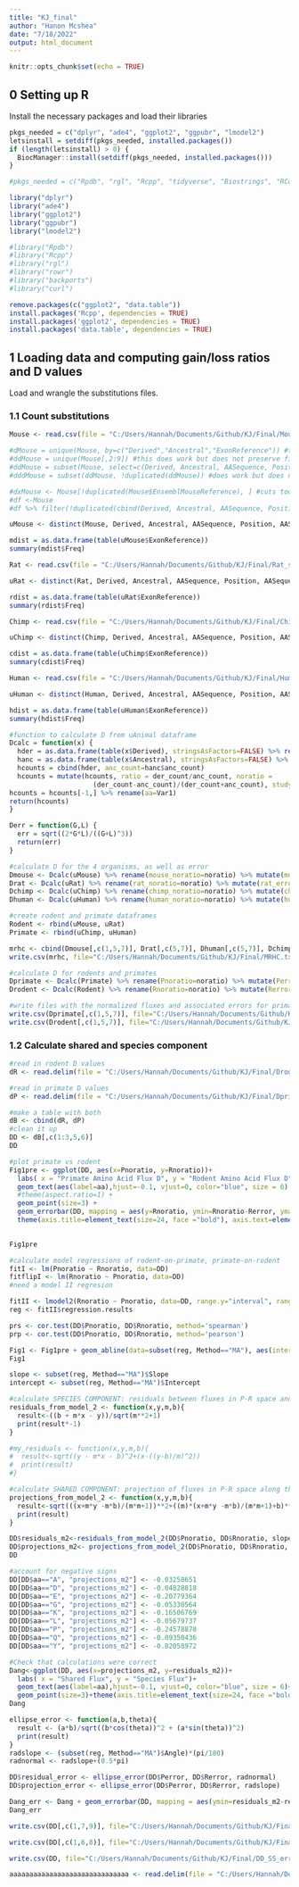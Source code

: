 ```yaml
---
title: "KJ_final"
author: "Hanon Mcshea"
date: "7/18/2022"
output: html_document
---
```


```r
knitr::opts_chunk$set(echo = TRUE)
```

## 0 Setting up R

Install the necessary packages and load their libraries

```r
pkgs_needed = c("dplyr", "ade4", "ggplot2", "ggpubr", "lmodel2")
letsinstall = setdiff(pkgs_needed, installed.packages()) 
if (length(letsinstall) > 0) {
  BiocManager::install(setdiff(pkgs_needed, installed.packages()))
}

#pkgs_needed = c("Rpdb", "rgl", "Rcpp", "tidyverse", "Biostrings", "RColorBrewer", "magrittr", "plyr", "reshape2", "ade4", "ggplot2", "rowr", "ggpubr", "backports", "lmodel2")

library("dplyr")
library("ade4")
library("ggplot2")
library("ggpubr")
library("lmodel2")

#library("Rpdb")
#library("Rcpp")
#library("rgl")
#library("rowr")
#library("backports")
#library("curl")

remove.packages(c("ggplot2", "data.table"))
install.packages('Rcpp', dependencies = TRUE)
install.packages('ggplot2', dependencies = TRUE)
install.packages('data.table', dependencies = TRUE)
```

## 1 Loading data and computing gain/loss ratios and D values

Load and wrangle the substitutions files.

### 1.1 Count substitutions

```r

Mouse <- read.csv(file = "C:/Users/Hannah/Documents/Github/KJ/Final/Mouse_substitutions.csv",  col.names=c("EnsemblMouseReference","Derived","Ancestral","AASequence","Position","AASequencePolymorphismsMasked","DNASequence","ExonReference","ExonMore")) 

#dMouse = unique(Mouse, by=c("Derived","Ancestral","ExonReference")) #this does not work for some reason, returns the same dim as unique(Mouse)
#ddMouse = unique(Mouse[,2:9]) #this does work but does not preserve first col
#ddMouse = subset(Mouse, select=c(Derived, Ancestral, AASequence, Position, AASequencePolymorphismsMasked, DNASequence, ExonReference, ExonMore)) #doesn't work
#dddMouse = subset(ddMouse, !duplicated(ddMouse)) #does work but does not preserve first col

#dxMouse <- Mouse[!duplicated(Mouse$EnsemblMouseReference), ] #cuts too much
#df <-Mouse
#df %>% filter(!duplicated(cbind(Derived, Ancestral, AASequence, Position, AASequencePolymorphismsMasked, DNASequence, ExonReference, ExonMore))) #doesn't work

uMouse <- distinct(Mouse, Derived, Ancestral, AASequence, Position, AASequencePolymorphismsMasked, DNASequence, ExonReference, ExonMore, .keep_all=T) #best option because it preserves first col

mdist = as.data.frame(table(uMouse$ExonReference))
summary(mdist$Freq)
```

```r
Rat <- read.csv(file = "C:/Users/Hannah/Documents/Github/KJ/Final/Rat_substitutions.csv",  col.names=c("EnsemblMouseReference","Derived","Ancestral","AASequence","Position","AASequencePolymorphismsMasked","DNASequence","ExonReference","ExonMore")) 

uRat <- distinct(Rat, Derived, Ancestral, AASequence, Position, AASequencePolymorphismsMasked, DNASequence, ExonReference, ExonMore, .keep_all=T)

rdist = as.data.frame(table(uRat$ExonReference))
summary(rdist$Freq)
```

```r
Chimp <- read.csv(file = "C:/Users/Hannah/Documents/Github/KJ/Final/Chimp_substitutions.csv",  col.names=c("EnsemblMouseReference","Derived","Ancestral","AASequence","Position","AASequencePolymorphismsMasked","DNASequence","ExonReference","ExonMore")) 

uChimp <- distinct(Chimp, Derived, Ancestral, AASequence, Position, AASequencePolymorphismsMasked, DNASequence, ExonReference, ExonMore, .keep_all=T)

cdist = as.data.frame(table(uChimp$ExonReference))
summary(cdist$Freq)
```

```r
Human <- read.csv(file = "C:/Users/Hannah/Documents/Github/KJ/Final/Human_substitutions.csv",  col.names=c("EnsemblMouseReference","Derived","Ancestral","AASequence","Position","AASequencePolymorphismsMasked","DNASequence","ExonReference","ExonMore")) 

uHuman <- distinct(Human, Derived, Ancestral, AASequence, Position, AASequencePolymorphismsMasked, DNASequence, ExonReference, ExonMore, .keep_all=T)

hdist = as.data.frame(table(uHuman$ExonReference))
summary(hdist$Freq)
```

```r
#function to calculate D from uAnimal dataframe
Dcalc = function(x) {
  hder = as.data.frame(table(x$Derived), stringsAsFactors=FALSE) %>% rename(der_count = Freq)
  hanc = as.data.frame(table(x$Ancestral), stringsAsFactors=FALSE) %>% rename(anc_count = Freq)
  hcounts = cbind(hder, anc_count=hanc$anc_count) 
  hcounts = mutate(hcounts, ratio = der_count/anc_count, noratio =
                     (der_count-anc_count)/(der_count+anc_count), study = "HM")
hcounts = hcounts[-1,] %>% rename(aa=Var1)
return(hcounts)
}

Derr = function(G,L) {
  err = sqrt((2*G*L)/((G+L)^3))
  return(err)
}

#calculate D for the 4 organisms, as well as error
Dmouse <- Dcalc(uMouse) %>% rename(mouse_noratio=noratio) %>% mutate(mouse_error = Derr(der_count,anc_count))
Drat <- Dcalc(uRat) %>% rename(rat_noratio=noratio) %>% mutate(rat_error = Derr(der_count,anc_count))
Dchimp <- Dcalc(uChimp) %>% rename(chimp_noratio=noratio) %>% mutate(chimp_error = Derr(der_count,anc_count))
Dhuman <- Dcalc(uHuman) %>% rename(human_noratio=noratio) %>% mutate(human_error = Derr(der_count,anc_count)) #human error, get it? haha

#create rodent and primate dataframes
Rodent <- rbind(uMouse, uRat)
Primate <- rbind(uChimp, uHuman)

mrhc <- cbind(Dmouse[,c(1,5,7)], Drat[,c(5,7)], Dhuman[,c(5,7)], Dchimp[,c(5,7)])
write.csv(mrhc, file="C:/Users/Hannah/Documents/Github/KJ/Final/MRHC.txt", quote=FALSE, row.names=FALSE)

#calculate D for rodents and primates
Dprimate <- Dcalc(Primate) %>% rename(Pnoratio=noratio) %>% mutate(Perror = Derr(der_count,anc_count))
Drodent <- Dcalc(Rodent) %>% rename(Rnoratio=noratio) %>% mutate(Rerror = 1/sqrt(der_count+anc_count))

#write files with the normalized fluxes and associated errors for primates and rodents
write.csv(Dprimate[,c(1,5,7)], file="C:/Users/Hannah/Documents/Github/KJ/Final/Dprimate.txt", quote=FALSE, row.names=FALSE)
write.csv(Drodent[,c(1,5,7)], file="C:/Users/Hannah/Documents/Github/KJ/Final/Drodent.txt", quote=FALSE, row.names=FALSE)
```

### 1.2 Calculate shared and species component

```r
#read in rodent D values
dR <- read.delim(file = "C:/Users/Hannah/Documents/Github/KJ/Final/Drodent.txt", header=TRUE, stringsAsFactors=FALSE, sep=",")

#read in primate D values
dP <- read.delim(file = "C:/Users/Hannah/Documents/Github/KJ/Final/Dprimate.txt", header=TRUE, stringsAsFactors=FALSE, sep=",")

#make a table with both
dB <- cbind(dR, dP)
#clean it up
DD <- dB[,c(1:3,5,6)]
DD

#plot primate vs rodent
Fig1pre <- ggplot(DD, aes(x=Pnoratio, y=Rnoratio))+
  labs( x = "Primate Amino Acid Flux D", y = "Rodent Amino Acid Flux D") +
  geom_text(aes(label=aa),hjust=-0.1, vjust=0, color="blue", size = 6) +
  #theme(aspect.ratio=1) +
  geom_point(size=3) +
  geom_errorbar(DD, mapping = aes(y=Rnoratio, ymin=Rnoratio-Rerror, ymax=Rnoratio+Rerror)) + geom_errorbarh(DD, mapping = aes(x=Pnoratio, xmin=Pnoratio-Perror, xmax=Pnoratio+Perror)) +
  theme(axis.title=element_text(size=24, face ="bold"), axis.text=element_text(size=18), panel.background = element_rect(fill = "white", colour = "grey50"),panel.grid.major = element_line(colour = "grey90"))#,panel.grid.minor = element_line(colour = "grey90")) 
  

Fig1pre
```

```r
#calculate model regressions of rodent-on-primate, primate-on-rodent
fitI <- lm(Pnoratio ~ Rnoratio, data=DD)
fitflipI <- lm(Rnoratio ~ Pnoratio, data=DD)
#need a model II regresion

fitII <- lmodel2(Rnoratio ~ Pnoratio, data=DD, range.y="interval", range.x="interval", nperm=99)
reg <- fitII$regression.results

prs <- cor.test(DD$Pnoratio, DD$Rnoratio, method='spearman')
prp <- cor.test(DD$Pnoratio, DD$Rnoratio, method='pearson')

Fig1 <- Fig1pre + geom_abline(data=subset(reg, Method=="MA"), aes(intercept=Intercept, slope=Slope), color="red", size=2) + geom_text(aes(x = -0.2, y = 0.15, label = paste("R = ", signif(prs$estimate, digits=3), "\n p = ", signif(prs$p.value, digits=3))),size=6, color = "black")
Fig1

slope <- subset(reg, Method=="MA")$Slope
intercept <- subset(reg, Method=="MA")$Intercept
```

```r
#calculate SPECIES COMPONENT: residuals between fluxes in P-R space and the model II regression
residuals_from_model_2 <- function(x,y,m,b){
  result<-((b + m*x - y))/sqrt(m**2+1)
  print(result*-1)
}

#my_residuals <- function(x,y,m,b){
#  result<-sqrt((y - m*x - b)^2+(x-((y-b)/m)^2))
#  print(result)
#}

#calculate SHARED COMPONENT: projection of fluxes in P-R space along the model II regression
projections_from_model_2 <- function(x,y,m,b){
  result<-sqrt(((x+m*y -m*b)/(m*m+1))**2+((m)*(x+m*y -m*b)/(m*m+1)+b)**2)
  print(result)
}

DD$residuals_m2<-residuals_from_model_2(DD$Pnoratio, DD$Rnoratio, slope, intercept)
DD$projections_m2<- projections_from_model_2(DD$Pnoratio, DD$Rnoratio, slope, intercept)
DD

#account for negative signs
DD[DD$aa=="A", "projections_m2"] <- -0.03258651
DD[DD$aa=="D", "projections_m2"] <- -0.04828818
DD[DD$aa=="E", "projections_m2"] <- -0.20779364
DD[DD$aa=="G", "projections_m2"] <- -0.05330564
DD[DD$aa=="K", "projections_m2"] <- -0.16506769
DD[DD$aa=="L", "projections_m2"] <- -0.05679737
DD[DD$aa=="P", "projections_m2"] <- -0.24578878
DD[DD$aa=="Q", "projections_m2"] <- -0.09350436
DD[DD$aa=="Y", "projections_m2"] <- -0.02058972

#Check that calculations were correct
Dang<-ggplot(DD, aes(x=projections_m2, y=residuals_m2))+
  labs( x = "Shared Flux", y = "Species Flux")+
  geom_text(aes(label=aa),hjust=-0.1, vjust=0, color="blue", size = 6)+
  geom_point(size=3)+theme(axis.title=element_text(size=24, face ="bold"),title=element_text(size=24, face ="bold"),axis.text=element_text(size=24),panel.background = element_rect(fill = "white", colour = "grey50"),panel.grid.major = element_line(colour = "grey90"),panel.grid.minor = element_line(colour = "grey90"))
Dang
```

```r
ellipse_error <- function(a,b,theta){
  result <- (a*b)/sqrt((b*cos(theta))^2 + (a*sin(theta))^2)
  print(result)
}
radslope <- (subset(reg, Method=="MA")$Angle)*(pi/180)
radnormal <- radslope+(0.5*pi)

DD$residual_error <- ellipse_error(DD$Perror, DD$Rerror, radnormal)
DD$projection_error <- ellipse_error(DD$Perror, DD$Rerror, radslope)

Dang_err <- Dang + geom_errorbar(DD, mapping = aes(ymin=residuals_m2-residual_error, ymax=residuals_m2+residual_error)) + geom_errorbarh(DD, mapping = aes(xmin=projections_m2-projection_error, xmax=projections_m2+projection_error))
Dang_err

write.csv(DD[,c(1,7,9)], file="C:/Users/Hannah/Documents/Github/KJ/Final/Shared.txt", quote=FALSE, row.names=FALSE)

write.csv(DD[,c(1,6,8)], file="C:/Users/Hannah/Documents/Github/KJ/Final/Species.txt", quote=FALSE, row.names=FALSE)

write.csv(DD, file="C:/Users/Hannah/Documents/Github/KJ/Final/DD_SS_err.txt", quote=FALSE, row.names=FALSE)
```

```r
aaaaaaaaaaaaaaaaaaaaaaaaaaaaaa <- read.delim(file = "C:/Users/Hannah/Documents/Github/KJ/Final/Drodent.txt", header=TRUE, stringsAsFactors=FALSE, sep=",")







```
